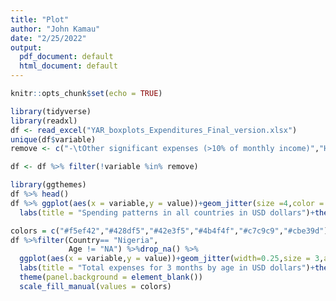 ```yaml
---
title: "Plot"
author: "John Kamau"
date: "2/25/2022"
output:
  pdf_document: default
  html_document: default
---
```


```r
knitr::opts_chunk$set(echo = TRUE)
```

```r
library(tidyverse)
library(readxl)
df <- read_excel("YAR_boxplots_Expenditures_Final_version.xlsx")
unique(df$variable)
remove <- c("-\tOther significant expenses (>10% of monthly income)","House/rent","cigarettes","Water charges","Electricity charges/charging phones/kerosene/energy/firewood","Toiletries","Alcoholic beverages")

df <- df %>% filter(!variable %in% remove)
```

```r
library(ggthemes)
df %>% head()
df %>% ggplot(aes(x = variable,y = value))+geom_jitter(size =4,color = "#444541",width=0.25,alpha=0.6)+coord_flip()+
  labs(title = "Spending patterns in all countries in USD dollars")+theme_excel()+ theme(panel.background = element_blank())
```
```r
colors = c("#f5ef42","#428df5","#42e3f5","#4b4f4f","#c7c9c9","#cbe39d")
df %>%filter(Country== "Nigeria",
             Age != "NA") %>%drop_na() %>%  
  ggplot(aes(x = variable,y = value))+geom_jitter(width=0.25,size = 3,alpha = 0.5,aes(color = Age))+coord_flip()+
  labs(title = "Total expenses for 3 months by age in USD dollars")+theme_excel()+ 
  theme(panel.background = element_blank())
  scale_fill_manual(values = colors)
```

